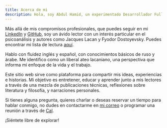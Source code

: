 ```yaml
---
title: Acerca de mi
description: Hola, soy Abdul Hamid, un experimentado Desarrollador Full Stack Senior con base en Guadalajara, México. Siempre estoy listo para asumir nuevos desafíos y explorar nuevas tecnologías.
---
```


Más allá de mis compromisos profesionales, que puedes seguir en mi [LinkedIn](http://linkedin.com/in/abdulachik/) y [GitHub](https://github.com/abdul-hamid-achik), soy un ávido lector con un interés particular en el psicoanálisis y autores como Jacques Lacan y Fyodor Dostoyevsky. Puedes encontrar mi lista de lectura [aquí](https://www.goodreads.com/abdulhamidachik).

Hablo con fluidez inglés y español, con conocimientos básicos de ruso y árabe. Me identifico como un liberal ateo lacaniano, una perspectiva que informa mi enfoque de la vida y el trabajo.

Este sitio web sirve como plataforma para compartir mis ideas, experiencias e historias. Mi objetivo es entretener, educar y aprender junto a mis lectores a través de una mezcla de publicaciones técnicas, reflexiones sobre literatura y filosofía, y narraciones personales.

Si tienes alguna pregunta, quieres charlar o deseas reservar un tiempo para hablar conmigo, no dudes en contactarme en [mi correo](mailto:goad.00potions@icloud.com) o programar una reunión a través de [Cal](https://cal.com/abdulachik/30min).

¡Siéntete libre de explorar!
